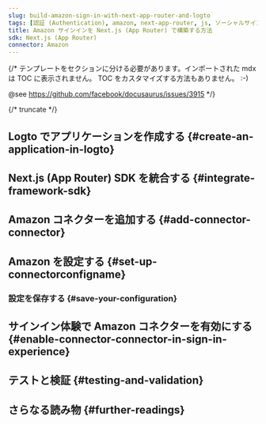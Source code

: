 ```yaml
---
slug: build-amazon-sign-in-with-next-app-router-and-logto
tags: [認証 (Authentication), amazon, next-app-router, js, ソーシャルサインイン, サインイン, ログイン]
title: Amazon サインインを Next.js (App Router) で構築する方法
sdk: Next.js (App Router)
connector: Amazon
---
```


{/*
  テンプレートをセクションに分ける必要があります。インポートされた mdx は TOC に表示されません。
  TOC をカスタマイズする方法もありません。 :-)

  @see https://github.com/facebook/docusaurus/issues/3915
*/}




{/* truncate */}

<Intro connector={connector} sdk="Next.js (App Router)" link="https://nextjs.org/learn/dashboard-app" />

## Logto でアプリケーションを作成する \{#create-an-application-in-logto}

<CreateApplication type="従来型 Web" framework="Next.js (App Router)" />

## Next.js (App Router) SDK を統合する \{#integrate-framework-sdk}

<IntegrateSdk />

## Amazon コネクターを追加する \{#add-connector-connector}

<AddSocialConnector connector={connector} framework="Next.js (App Router)" />

## Amazon を設定する \{#set-up-connectorconfigname}

<ConnectorGuide />

### 設定を保存する \{#save-your-configuration}

<SaveYourConfiguration connector={connector} />

## サインイン体験で Amazon コネクターを有効にする \{#enable-connector-connector-in-sign-in-experience}

<EnableSocialConnector connector={connector} />

## テストと検証 \{#testing-and-validation}

<TestingAndValidation connector={connector} sdk="Next.js (App Router)" />

## さらなる読み物 \{#further-readings}

<FurtherReadings />
